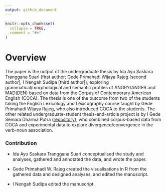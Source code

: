 ```yaml
---
output: github_document
---
```


<!-- README.md is generated from README.Rmd. Please edit that file -->

```r
knitr::opts_chunk$set(
  collapse = TRUE,
  comment = "#>"
)
```

# Overview

The paper is the output of the undergraduate thesis by Ida Ayu Saskara Tranggana Suari (first author; Gede Primahadi Wijaya Rajeg [second author]; I Nengah Sudipa [third author]), exploring grammatical/morphological and semantic profiles of ANGRY/ANGER and MAD(DEN) based on data from the Corpus of Contemporary American English (COCA). The thesis is one of the outcome from two of the students taking the English Lexicology and Lexicography course taught by Gede Primahadi Wijaya Rajeg, who also introduced COCA to the students. The other related undergraduate-student thesis-and-article project is by I Gede Semara Dharma Putra ([repository](https://github.com/gederajeg/verb-noun-association)), who combined corpus-based data from COCA and experimental data to explore divergence/convergence in the verb-noun association.

### Contribution

- Ida Ayu Saskara Tranggana Suari conceptualised the study and analyses, gathered and annotated the data, and wrote the paper.

- Gede Primahadi W. Rajeg created the visualisations in R from the gathered data and designed analyses, and edited the manuscript.

- I Nengah Sudipa edited the manuscript.